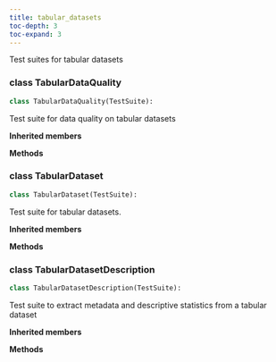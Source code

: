 ```yaml
---
title: tabular_datasets
toc-depth: 3
toc-expand: 3
---
```


Test suites for tabular datasets

### [class]{.muted} TabularDataQuality

```python
class TabularDataQuality(TestSuite):
```

Test suite for data quality on tabular datasets

**Inherited members**

**Methods**

### [class]{.muted} TabularDataset

```python
class TabularDataset(TestSuite):
```

Test suite for tabular datasets.

**Inherited members**

**Methods**

### [class]{.muted} TabularDatasetDescription

```python
class TabularDatasetDescription(TestSuite):
```

Test suite to extract metadata and descriptive statistics from a tabular dataset

**Inherited members**

**Methods**
